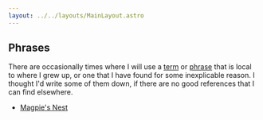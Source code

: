 ```yaml
---
layout: ../../layouts/MainLayout.astro
---
```



<LastUpdated filePath="src/pages/phrases/index.mdx" />

<article>

# Phrases

There are occasionally times where I will use a
[term](https://en.wikipedia.org/wiki/Terminology) or
[phrase](https://en.wikipedia.org/wiki/Phrase) that is local to
where I grew up, or one that I have found for some inexplicable reason. I
thought I'd write some of them down, if there are no good references that I
can find elsewhere.

- [Magpie's Nest](/phrases/magpies-nest)

</article>